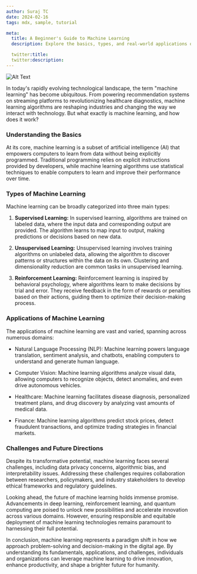 ```yaml
---
author: Suraj TC
date: 2024-02-16
tags: mdx, sample, tutorial

meta:
  title: A Beginner's Guide to Machine Learning
  description: Explore the basics, types, and real-world applications of machine learning in our concise guide. From healthcare to finance, discover how this transformative technology is reshaping industries. Learn about challenges and future directions for responsible deployment. Dive into the world of machine learning today.

  twitter:title:
  twitter:description:
---
```


![Alt Text](/images/image.png)

In today's rapidly evolving technological landscape, the term "machine learning" has become ubiquitous. From powering recommendation systems on streaming platforms to revolutionizing healthcare diagnostics, machine learning algorithms are reshaping industries and changing the way we interact with technology. But what exactly is machine learning, and how does it work?

### Understanding the Basics

At its core, machine learning is a subset of artificial intelligence (AI) that empowers computers to learn from data without being explicitly programmed. Traditional programming relies on explicit instructions provided by developers, while machine learning algorithms use statistical techniques to enable computers to learn and improve their performance over time.

### Types of Machine Learning

Machine learning can be broadly categorized into three main types:

1. **Supervised Learning:** In supervised learning, algorithms are trained on labeled data, where the input data and corresponding output are provided. The algorithm learns to map input to output, making predictions or decisions based on new data.

2. **Unsupervised Learning:** Unsupervised learning involves training algorithms on unlabeled data, allowing the algorithm to discover patterns or structures within the data on its own. Clustering and dimensionality reduction are common tasks in unsupervised learning.

3. **Reinforcement Learning:** Reinforcement learning is inspired by behavioral psychology, where algorithms learn to make decisions by trial and error. They receive feedback in the form of rewards or penalties based on their actions, guiding them to optimize their decision-making process.

### Applications of Machine Learning

The applications of machine learning are vast and varied, spanning across numerous domains:

- Natural Language Processing (NLP): Machine learning powers language translation, sentiment analysis, and chatbots, enabling computers to understand and generate human language.

- Computer Vision: Machine learning algorithms analyze visual data, allowing computers to recognize objects, detect anomalies, and even drive autonomous vehicles.

- Healthcare: Machine learning facilitates disease diagnosis, personalized treatment plans, and drug discovery by analyzing vast amounts of medical data.

- Finance: Machine learning algorithms predict stock prices, detect fraudulent transactions, and optimize trading strategies in financial markets.

### Challenges and Future Directions

Despite its transformative potential, machine learning faces several challenges, including data privacy concerns, algorithmic bias, and interpretability issues. Addressing these challenges requires collaboration between researchers, policymakers, and industry stakeholders to develop ethical frameworks and regulatory guidelines.

Looking ahead, the future of machine learning holds immense promise. Advancements in deep learning, reinforcement learning, and quantum computing are poised to unlock new possibilities and accelerate innovation across various domains. However, ensuring responsible and equitable deployment of machine learning technologies remains paramount to harnessing their full potential.

In conclusion, machine learning represents a paradigm shift in how we approach problem-solving and decision-making in the digital age. By understanding its fundamentals, applications, and challenges, individuals and organizations can leverage machine learning to drive innovation, enhance productivity, and shape a brighter future for humanity.
